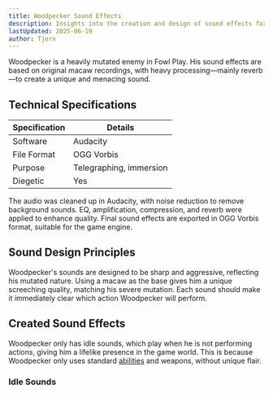 ```yaml
---
title: Woodpecker Sound Effects
description: Insights into the creation and design of sound effects for Woodpecker in Fowl Play
lastUpdated: 2025-06-19
author: Tjorn
---
```



Woodpecker is a heavily mutated enemy in Fowl Play. His sound effects are based on original macaw recordings, with heavy processing—mainly reverb—to create a unique and menacing sound.

## Technical Specifications

| Specification | Details                 |
| ------------- | ----------------------- |
| Software      | Audacity                |
| File Format   | OGG Vorbis              |
| Purpose       | Telegraphing, immersion |
| Diegetic      | Yes                     |

The audio was cleaned up in Audacity, with noise reduction to remove background sounds. EQ, amplification, compression, and reverb were applied to enhance quality. Final sound effects are exported in OGG Vorbis format, suitable for the game engine.

## Sound Design Principles

Woodpecker's sounds are designed to be sharp and aggressive, reflecting his mutated nature. Using a macaw as the base gives him a unique screeching quality, matching his severe mutation. Each sound should make it immediately clear which action Woodpecker will perform.

## Created Sound Effects

Woodpecker only has idle sounds, which play when he is not performing actions, giving him a lifelike presence in the game world. This is because Woodpecker only uses standard [abilities](/fowl-play/art/sound/abilities) and weapons, without unique flair.

### Idle Sounds

<AudioPlayer
  src="/sfx/enemies/woodpecker/random/woodpecker1.ogg"
  title="Idle Sound 1"
  description="Short sound of a macaw screeching."
/>
<AudioPlayer
  src="/sfx/enemies/woodpecker/random/woodpecker2.ogg"
  title="Idle Sound 2"
  description="Short sound of a macaw screeching."
/>
<AudioPlayer
  src="/sfx/enemies/woodpecker/random/woodpecker3.ogg"
  title="Idle Sound 3"
  description="Short sound of a macaw screeching."
/>
<AudioPlayer
  src="/sfx/enemies/woodpecker/random/woodpecker4.ogg"
  title="Idle Sound 4"
  description="Short sound of a macaw screeching."
/>
